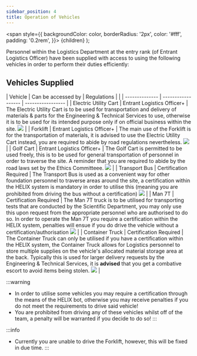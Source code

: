 ```yaml
---
sidebar_position: 4
title: Operation of Vehicles 
---
```


<span
style={{
      backgroundColor: color,
      borderRadius: '2px',
      color: '#fff',
      padding: '0.2rem',
    }}>
{children}
</span>
);

Personnel within the Logistics Department at the <Highlight color="#00C09A">entry rank (of Entrant Logistics Officer)</Highlight> 
have been supplied with access to using the following vehicles in order to perform their duties efficiently:


## Vehicles Supplied
| Vehicle       | Can be accessed by    | Regulations  |                                                                                                                                                                                                                                                                                                                                                                                                                                                                                                                                                                                                                                 |
| -------------- | ------------------ | ----------------- |
| Electric Utility Cart     | Entrant Logistics Officer+ | The Electric Utility Cart is to be used for transportation and delivery of materials & parts for the Engineering & Technical Services to use, otherwise it is to be used for its intended purpose only if on official business within the site.    ![](./images/utilitycart3.PNG) | 
| Forklift     | Entrant Logistics Officer+ | The main use of the Forklift is for the transportation of materials, it is advised to use the Electric Utility Cart instead, you are required to abide by road regulations nevertheless.    ![](./images/forklift.PNG) | 
| Golf Cart | Entrant Logistics Officer+ | The Golf Cart is permitted to be used freely, this is to be used for general transportation of personnel in order to traverse the site. A reminder that you are required to abide by the road laws set by the Ethics Committeee. ![](./images/golfcart.PNG) |
| Transport Bus     | Certification Required | The Transport Bus is used as a convenient way for other foundation personnel to traverse areas around the site, a certification within the HELIX system is mandatory in order to utilise this (meaning you are prohibited from driving the bus without a certification)  ![](./images/transportbus.PNG) | 
| Man 7T | Certification Required | The Man 7T truck is to be utilised for transporting tests that are conducted by the Scientific Department, you may only use this upon request from the appropriate personnel who are authorised to do so. In order to operate the Man 7T you require a certification within the HELIX system, penalties will ensue if you do drive the vehicle without a certification/authorisation ![](./images/man7t.PNG) |
| Container Truck | Certification Required | The Container Truck can only be utilised if you have a certification within the HELIX system, the Container Truck allows for Logistics personnel to store multiple supplies on the vehicle's allocated material storage area at the back. Typically this is used for larger delivery requests by the Engineering & Technical Services, it is **advised** that you get a combative escort to avoid items being stolen. ![](./images/containertruck.PNG) |

:::warning

- In order to utilise some vehicles you may require a certification through the means of the HELIX bot, otherwise you may receive penalties if you do not meet the requirements to drive said vehicle!
- You are prohibited from driving any of these vehicles whilst off of the team, a penalty will be warranted if you decide to do so!
:::

:::info
- Currently you are unable to drive the Forklift, however, this will be fixed in due time.
:::